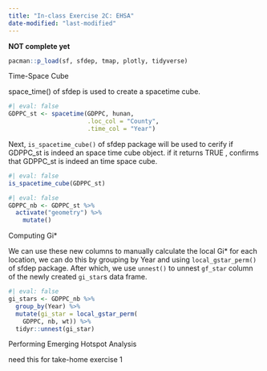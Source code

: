 ```yaml
---
title: "In-class Exercise 2C: EHSA"
date-modified: "last-modified"
---
```


**NOT complete yet**

```r
pacman::p_load(sf, sfdep, tmap, plotly, tidyverse)
```

Time-Space Cube

space_time() of sfdep is used to create a spacetime cube.

```r
#| eval: false
GDPPC_st <- spacetime(GDPPC, hunan,
                      .loc_col = "County",
                      .time_col = "Year")
```

Next, `is_spacetime_cube()` of sfdep package will be used to cerify if GDPPC_st is indeed an space time cube object. if it returns TRUE , confirms that GDPPC_st is indeed an time space cube.

```r
#| eval: false
is_spacetime_cube(GDPPC_st)
```

```r
#| eval: false
GDPPC_nb <- GDPPC_st %>%
  activate("geometry") %>%
    mutate()
```

Computing Gi\*

We can use these new columns to manually calculate the local Gi\* for each location, we can do this by grouping by Year and using `local_gstar_perm()` of sfdep package. After which, we use `unnest()` to unnest `gf_star` column of the newly created `gi_star`s data frame.

```r
#| eval: false
gi_stars <- GDPPC_nb %>%
  group_by(Year) %>%
  mutate(gi_star = local_gstar_perm(
    GDPPC, nb, wt)) %>%
  tidyr::unnest(gi_star)
```

Performing Emerging Hotspot Analysis

need this for take-home exercise 1
